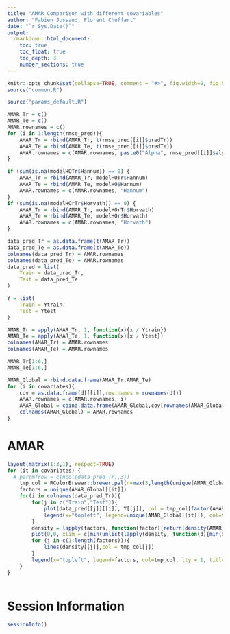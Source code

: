 ```yaml
---
title: "AMAR Comparison with different covariables"
author: "Fabien Jossaud, Florent Chuffart"
date: "`r Sys.Date()`"
output: 
  rmarkdown::html_document:
    toc: true
    toc_float: true
    toc_depth: 3
    number_sections: true
---
```



```r
knitr::opts_chunk$set(collapse=TRUE, comment = "#>", fig.width=9, fig.height=6, eval=TRUE, echo=TRUE, results="verbatim")
source("common.R")
```

```r
source("params_default.R")
```

```r
AMAR_Tr = c()
AMAR_Te = c()
AMAR.rownames = c()
for (i in 1:length(rmse_pred)){
	AMAR_Tr = rbind(AMAR_Tr, t(rmse_pred[[i]]$predTr))
	AMAR_Te = rbind(AMAR_Te, t(rmse_pred[[i]]$predTe))
	AMAR.rownames = c(AMAR.rownames, paste0("Alpha", rmse_pred[[i]]$alpha))
}

if (sum(is.na(modelHOTr$Hannum)) == 0) { 
	AMAR_Tr = rbind(AMAR_Tr, modelHOTr$Hannum)
	AMAR_Te = rbind(AMAR_Te, modelHO$Hannum)
	AMAR.rownames = c(AMAR.rownames, "Hannum")
}
if (sum(is.na(modelHOrTr$Horvath)) == 0) { 
	AMAR_Tr = rbind(AMAR_Tr, modelHOrTr$Horvath)
	AMAR_Te = rbind(AMAR_Te, modelHOr$Horvath)
	AMAR.rownames = c(AMAR.rownames, "Horvath")
}

data_pred_Tr = as.data.frame(t(AMAR_Tr))
data_pred_Te = as.data.frame(t(AMAR_Te))
colnames(data_pred_Tr) = AMAR.rownames
colnames(data_pred_Te) = AMAR.rownames
data_pred = list( 
	Train = data_pred_Tr,
	Test = data_pred_Te
)

Y = list(
	Train = Ytrain,
	Test = Ytest
)

AMAR_Tr = apply(AMAR_Tr, 1, function(x){x / Ytrain}) 
AMAR_Te = apply(AMAR_Te, 1, function(x){x / Ytest})
colnames(AMAR_Tr) = AMAR.rownames
colnames(AMAR_Te) = AMAR.rownames

AMAR_Tr[1:6,]
AMAR_Te[1:6,]

AMAR_Global = rbind.data.frame(AMAR_Tr,AMAR_Te)
for (i in covariates){
	cov = as.data.frame(df[[i]],row.names = rownames(df))
	AMAR.rownames = c(AMAR.rownames, i)
	AMAR_Global = cbind.data.frame(AMAR_Global,cov[rownames(AMAR_Global),])
	colnames(AMAR_Global) = AMAR.rownames
}
```

# AMAR

```r
layout(matrix(1:3,1), respect=TRUE)
for (it in covariates) {
  # par(mfrow = c(ncol(data_pred_Tr),3))
	tmp_col = RColorBrewer::brewer.pal(n=max(3,length(unique(AMAR_Global[[it]]))), name = "Set1") # Set colors
	factors = unique(AMAR_Global[[it]])
	for(i in colnames(data_pred_Tr)){
		for(j in c("Train","Test")){
			plot(data_pred[[j]][[i]], Y[[j]], col = tmp_col[factor(AMAR_Global[[it]])], xlab="Methylomic Age", ylab="Chronological Age", main = paste0(j, " for ",i))
			legend(x="topleft", legend=unique(AMAR_Global[[it]]), col=tmp_col, pch = 1, title="factor")
		}
		density = lapply(factors, function(factor){return(density(AMAR_Global[AMAR_Global[[it]] == factor, i]))})
		plot(0,0, xlim = c(min(unlist(lapply(density, function(d){min(d$x)}))),max(unlist(lapply(density, function(d){max(d$x)})))), ylim = c(min(unlist(lapply(density, function(d){min(d$y)}))),max(unlist(lapply(density, function(d){max(d$y)})))), main = paste0("density for ",i))
		for (j in c(1:length(factors))){
			lines(density[[j]],col = tmp_col[j])
		}
		legend(x="topleft", legend=factors, col=tmp_col, lty = 1, title="factor")
	}
}



```














# Session Information

```r
sessionInfo()
```

 


